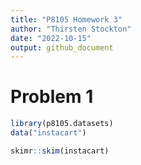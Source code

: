 ```yaml
---
title: "P8105 Homework 3"
author: "Thirsten Stockton"
date: "2022-10-15"
output: github_document
---
```


# Problem 1

```r

library(p8105.datasets)
data("instacart")

skimr::skim(instacart)

```


